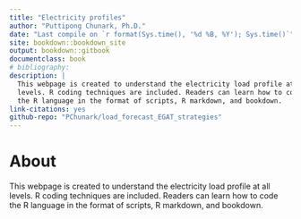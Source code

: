 ```yaml
---
title: "Electricity profiles"
author: "Puttipong Chunark, Ph.D."
date: "Last compile on `r format(Sys.time(), '%d %B, %Y'); Sys.time()`"
site: bookdown::bookdown_site
output: bookdown::gitbook
documentclass: book
# bibliography:
description: |
  This webpage is created to understand the electricity load profile at all 
  levels. R coding techniques are included. Readers can learn how to code 
  the R language in the format of scripts, R markdown, and bookdown.
link-citations: yes
github-repo: "PChunark/load_forecast_EGAT_strategies"
---
```



# About {-}

This webpage is created to understand the electricity load profile at all 
levels. R coding techniques are included. Readers can learn how to code 
the R language in the format of scripts, R markdown, and bookdown.

